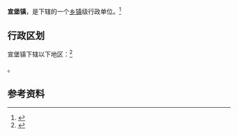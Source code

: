 {{中国乡级行政区|32/12/83/115/000}}

'''宣堡镇'''，是{{PRC admin/fullname|32/12/83/115/000|3}}下辖的一个[[乡镇|乡镇]]级行政单位。<ref>{{PRC admin/ref sgc|{{PRC admin/parent|32/12/83/115/000}}}}</ref>

== 行政区划 ==

宣堡镇下辖以下地区：<ref>{{PRC admin/ref sgc|32/12/83/115/000}}</ref>

{{PRC admin/children|32/12/83/115/000}}。

== 参考资料 ==

{{reflist}}

{{行政区划小作品}}
{{PRC admin/navcat|32/12/83/115/000}}